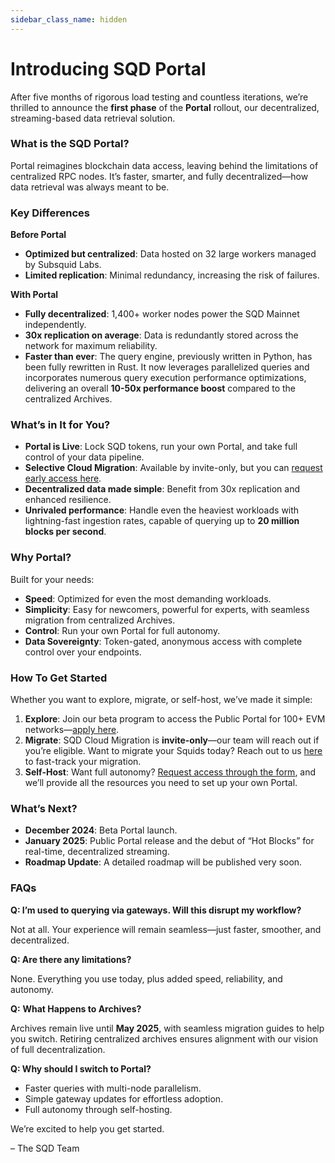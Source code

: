 ```yaml
---
sidebar_class_name: hidden
---
```


# **Introducing SQD Portal**

After five months of rigorous load testing and countless iterations, we’re thrilled to announce the **first phase** of the **Portal** rollout, our decentralized, streaming-based data retrieval solution.

### What is the SQD Portal?

Portal reimagines blockchain data access, leaving behind the limitations of centralized RPC nodes. It’s faster, smarter, and fully decentralized—how data retrieval was always meant to be.

### Key Differences

**Before Portal**

- **Optimized but centralized**: Data hosted on 32 large workers managed by Subsquid Labs.
- **Limited replication**: Minimal redundancy, increasing the risk of failures.

**With Portal**

- **Fully decentralized**: 1,400+ worker nodes power the SQD Mainnet independently.
- **30x replication on average**: Data is redundantly stored across the network for maximum reliability.
- **Faster than ever**: The query engine, previously written in Python, has been fully rewritten in Rust. It now leverages parallelized queries and incorporates numerous query execution performance optimizations, delivering an overall **10-50x performance boost** compared to the centralized Archives.

### What’s in It for You?

- **Portal is Live**: Lock SQD tokens, run your own Portal, and take full control of your data pipeline.
- **Selective Cloud Migration**: Available by invite-only, but you can [request early access here](https://app.deform.cc/form/e2a440fd-b892-4c8a-a56a-4e5c7b503257).
- **Decentralized data made simple**: Benefit from 30x replication and enhanced resilience.
- **Unrivaled performance**: Handle even the heaviest workloads with lightning-fast ingestion rates, capable of querying up to **20 million blocks per second**.

### Why Portal?

Built for your needs:

- **Speed**: Optimized for even the most demanding workloads.
- **Simplicity**: Easy for newcomers, powerful for experts, with seamless migration from centralized Archives.
- **Control**: Run your own Portal for full autonomy.
- **Data Sovereignty**: Token-gated, anonymous access with complete control over your endpoints.

### How To Get Started

Whether you want to explore, migrate, or self-host, we’ve made it simple:

1. **Explore**: Join our beta program to access the Public Portal for 100+ EVM networks—[apply here](https://app.deform.cc/form/e2a440fd-b892-4c8a-a56a-4e5c7b503257).
2. **Migrate**: SQD Cloud Migration is **invite-only**—our team will reach out if you’re eligible. Want to migrate your Squids today? Reach out to us [here](https://app.deform.cc/form/e2a440fd-b892-4c8a-a56a-4e5c7b503257) to fast-track your migration.
3. **Self-Host**: Want full autonomy? [Request access through the form](https://app.deform.cc/form/e2a440fd-b892-4c8a-a56a-4e5c7b503257), and we’ll provide all the resources you need to set up your own Portal.

### What’s Next?

- **December 2024**: Beta Portal launch.
- **January 2025**: Public Portal release and the debut of “Hot Blocks” for real-time, decentralized streaming.
- **Roadmap Update**: A detailed roadmap will be published very soon.

### FAQs

**Q: I’m used to querying via gateways. Will this disrupt my workflow?**

Not at all. Your experience will remain seamless—just faster, smoother, and decentralized.

**Q: Are there any limitations?**

None. Everything you use today, plus added speed, reliability, and autonomy.

**Q:** **What Happens to Archives?**

Archives remain live until **May 2025**, with seamless migration guides to help you switch. Retiring centralized archives ensures alignment with our vision of full decentralization.

**Q: Why should I switch to Portal?**

- Faster queries with multi-node parallelism.
- Simple gateway updates for effortless adoption.
- Full autonomy through self-hosting.


We’re excited to help you get started.

– The SQD Team

